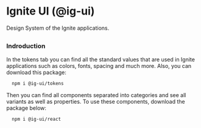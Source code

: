 
<Meta title="Home" />

# Ignite UI (@ig-ui)

Design System of the Ignite applications.

##

### Indroduction

In the tokens tab you can find all the standard values ​that are used 
in Ignite applications such as colors, fonts, spacing and much more.
Also, you can download this package:

```bash
  npm i @ig-ui/tokens
```

Then you can find all components separated into categories and see all 
variants as well as properties. To use these components, download the package below:

```bash
  npm i @ig-ui/react
```